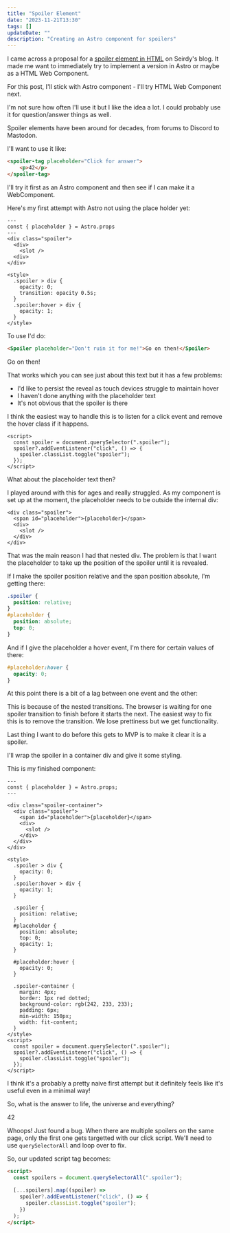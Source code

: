 ```yaml
---
title: "Spoiler Element"
date: "2023-11-21T13:30"
tags: []
updateDate: ""
description: "Creating an Astro component for spoilers"
---
```


I came across a proposal for a <a href="https://seirdy.one/posts/2023/11/12/spoiler-element/">spoiler element in HTML</a> on Seirdy's blog. It made me want to immediately try to implement a version in Astro or maybe as a HTML Web Component.

For this post, I'll stick with Astro component - I'll try HTML Web Component next.

I'm not sure how often I'll use it but I like the idea a lot. I could probably use it for question/answer things as well.

Spoiler elements have been around for decades, from forums to Discord to Mastodon.

I'll want to use it like:

```html
<spoiler-tag placeholder="Click for answer">
	<p>42</p>
</spoiler-tag>
```

I'll try it first as an Astro component and then see if I can make it a WebComponent.

Here's my first attempt with Astro not using the place holder yet:

```astro
---
const { placeholder } = Astro.props
---
<div class="spoiler">
  <div>
    <slot />
  <div>
</div>

<style>
  .spoiler > div {
    opacity: 0;
    transition: opacity 0.5s;
  }
  .spoiler:hover > div {
    opacity: 1;
  }
</style>
```
To use I'd do:

```html
<Spoiler placeholder="Don't ruin it for me!">Go on then!</Spoiler>
```
<Spoiler placeholder="Don't ruin it for me!">Go on then!</Spoiler>

That works which you can see just about this text but it has a few problems:
- I'd like to persist the reveal as touch devices struggle to maintain hover
- I haven't done anything with the placeholder text
- It's not obvious that the spoiler is there

I think the easiest way to handle this is to listen for a click event and remove the hover class if it happens.

```astro
<script>
  const spoiler = document.querySelector(".spoiler");
  spoiler?.addEventListener("click", () => {
    spoiler.classList.toggle("spoiler");
  });
</script>
```

What about the placeholder text then?

I played around with this for ages and really struggled. As my component is set up at the moment, the placeholder needs to be outside the internal div:

```astro
<div class="spoiler">
  <span id="placeholder">{placeholder}</span>
  <div>
    <slot />
  </div>
</div>
```

That was the main reason I had that nested div. The problem is that I want the placeholder to take up the position of the spoiler until it is revealed.

If I make the spoiler position relative and the span position absolute, I'm getting there:

```css
.spoiler {
  position: relative;
}
#placeholder {
  position: absolute;
  top: 0;
}
```

And if I give the placeholder a hover event, I'm there for certain values of there:

```css
#placeholder:hover {
  opacity: 0;
}
```

At this point there is a bit of a lag between one event and the other:


This is because of the nested transitions. The browser is waiting for one spoiler transition to finish before it starts the next. The easiest way to fix this is to remove the transition. We lose prettiness but we get functionality.

Last thing I want to do before this gets to MVP is to make it clear it is a spoiler.

I'll wrap the spoiler in a container div and give it some styling.

This is my finished component:

```astro
---
const { placeholder } = Astro.props;
---

<div class="spoiler-container">
  <div class="spoiler">
    <span id="placeholder">{placeholder}</span>
    <div>
      <slot />
    </div>
  </div>
</div>

<style>
  .spoiler > div {
    opacity: 0;
  }
  .spoiler:hover > div {
    opacity: 1;
  }

  .spoiler {
    position: relative;
  }
  #placeholder {
    position: absolute;
    top: 0;
    opacity: 1;
  }

  #placeholder:hover {
    opacity: 0;
  }

  .spoiler-container {
    margin: 4px;
    border: 1px red dotted;
    background-color: rgb(242, 233, 233);
    padding: 6px;
    min-width: 150px;
    width: fit-content;
  }
</style>
<script>
  const spoiler = document.querySelector(".spoiler");
  spoiler?.addEventListener("click", () => {
    spoiler.classList.toggle("spoiler");
  });
</script>
```

I think it's a probably a pretty naive first attempt but it definitely feels like it's useful even in a minimal way!

So, what is the answer to life, the universe and everything? 

<Spoiler>42</Spoiler>

Whoops! Just found a bug. When there are multiple spoilers on the same page, only the first one gets targetted with our click script. We'll need to use `querySelectorAll` and loop over to fix.

So, our updated script tag becomes:

```html
<script>
  const spoilers = document.querySelectorAll(".spoiler");

  [...spoilers].map((spoiler) =>
    spoiler?.addEventListener("click", () => {
      spoiler.classList.toggle("spoiler");
    })
  );
</script>
```